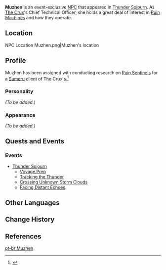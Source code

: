 {{Meta
<!-- Remove this template after adding the missing info -->
|missing_NPC_profile  = yes
}}
{{Character Infobox
|type             = Event NPC
|image            = NPC Muzhen.png
|region           = Inazuma
|region2          = Liyue
|affiliation      = Crux Fleet
|title            = Technical Officer, Alcor
}}
'''Muzhen''' {{Lang|zh=慕珍|zh_rm=Mùzhēn}} is an event-exclusive [[NPC]] that appeared in [[Thunder Sojourn]]. As [[The Crux]]'s Chief Technical Officer, she holds a great deal of interest in [[Ruin Machines]] and how they operate.

==Location==
<gallery hideaddbutton="true" captionalign="center">
NPC Location Muzhen.png|Muzhen's location
</gallery>

==Profile==
<!-- detailed story/lore information goes here -->
Muzhen has been assigned with conducting research on [[Ruin Sentinel]]s for a [[Sumeru]] client of The Crux's.<ref>{{Ref/Quest|Voyage Prep}}</ref>

===Personality===
''(To be added.)''

===Appearance===
''(To be added.)''

==Quests and Events==
===Events===
* [[Thunder Sojourn]]
**[[Voyage Prep]]
**[[Tracking the Thunder]]
**[[Crossing Unknown Storm Clouds]]
**[[Facing Distant Echoes]]

==Other Languages==
{{Other Languages|default_hidden = 1
|en      = Muzhen
|zhs     = 慕珍
|zhs_rm  = Mùzhēn
|zht     = 慕珍
|zht_rm  = Mùzhēn
|ja      = 慕珍
|ja_rm   = Bochin{{Assumed}}
|ko      = 여{{tt|진|珍}}
|ko_rm   = Yeojin
|es      = Muzhen
|fr      = Muzhen
|ru      = Му Чжэнь
|th      = Muzhen
|vi      = Muzhen
|de      = Muzhen
|id      = Muzhen
|pt      = Muzhen
}}

==Change History==
{{Change History|2.0}}

==References==
{{Reflist}}

[[pt-br:Muzhen]]